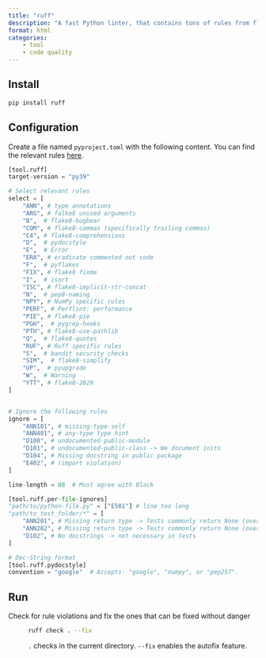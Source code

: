 ```yaml
---
title: "ruff"
description: "A fast Python linter, that contains tons of rules from flake8, pycodestyle, pep and black"
format: html
categories:
    - tool
    - code quality
---
```


## Install

```bash
pip install ruff
```

## Configuration

Create a file named `pyproject.toml` with the following content. You can find the relevant rules [here](https://beta.ruff.rs/docs/rules/).

```python
[tool.ruff]
target-version = "py39"

# Select relevant rules
select = [
    "ANN", # type annotations
    "ARG", # falke8 unused arguments
    "B",  # flake8-bugbear
    "COM", # flake8-commas (specifically trailing commas)
    "C4", # flake8-comprehensions
    "D",  # pydocstyle
    "E",  # Error
    "ERA", # eradicate commented out code
    "F",  # pyflakes
    "FIX", # flake8 fixme
    "I",  # isort
    "ISC", # flake8-implicit-str-concat
    "N",  # pep8-naming
    "NPY", # NumPy specific rules
    "PERF", # Perflint: performance
    "PIE", # flake8-pie 
    "PGH",  # pygrep-hooks
    "PTH", # flake8-use-pathlib 
    "Q",  # flake8-quotes
    "RUF", # Ruff specific rules
    "S",  # bandit security checks 
    "SIM",  # flake8-simplify
    "UP",  # pyupgrade
    "W",  # Warning
    "YTT", # flake8-2020 
]


# Ignore the following rules
ignore = [
    "ANN101", # missing-type-self
    "ANN401", # any-type type hint
    "D100", # undocumented-public-module
    "D101", # undocumented-public-class -> We document inits
    "D104", # Missing docstring in public package
    "E402", # (import violation)
]

line-length = 88  # Must agree with Black

[tool.ruff.per-file-ignores]
"path/to/python-file.py" = ["E501"] # line too long 
"path/to_test_folder/*" = [
    "ANN201", # Missing return type -> Tests commonly return None (overkill)
    "ANN202", # Missing return type -> Tests commonly return None (overkill)
    "D102", # No docstrings -> not necessary in tests
] 

# Doc-String format
[tool.ruff.pydocstyle]
convention = "google"  # Accepts: "google", "numpy", or "pep257".
```

## Run

Check for rule violations and fix the ones that can be fixed without danger
: 
```bash
ruff check . --fix
```
`.` checks in the current directory.
`--fix` enables the autofix feature.
